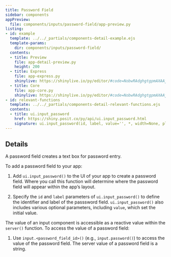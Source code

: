 ```yaml
---
title: Password Field
sidebar: components
appPreview:
  file: components/inputs/password-field/app-preview.py
listing:
- id: example
  template: ../../_partials/components-detail-example.ejs
  template-params:
    dir: components/inputs/password-field/
  contents:
  - title: Preview
    file: app-detail-preview.py
    height: 200
  - title: Express
    file: app-express.py
    shinylive: https://shinylive.io/py/editor/#code=NobwRAdghgtgpmAXAAjFADugdOgnmAGlQGMB7CAFzkqVQDMAnUmZAZwAsBLCXZTmdKQYVkDagBM4DADoRGzNlx5Y4AD3RjWrPgKEju6AK4UihzrIsQzWA8YD66KFoDuQ8QAppYRy7deiXgAKTqyuDOL+yF4wuD6hbgCMXgCUyMgAxMgAPFmWsgACYhCSDFhUqhSyknTIAG5QADaGcO7JiLJpaWIUhgwQfBBGFDghYR7JsoSoFLEIKGDlFGAAvgC6QA
  - title: Core
    file: app-core.py
    shinylive: https://shinylive.io/py/editor/#code=NobwRAdghgtgpmAXAAjFADugdOgnmAGlQGMB7CAFzkqVQDMAnUmZAZwAsBLCXZTmdKQYVkAQUxEG1ACZwGRAK6cAOhFUZ0AfSXIAvMiU4oAczia6AGyXSAFKuQODnLN3QKKm9FFasA7kNtlMC8ffwZpIKIggAVvPwDI5CCYXBD48IBGIIBKImQAYmQAHiL7R0NSdzcPKgAPDwA3OQAjKAp+OzAGqCs4HIJVbNVhiFk6NjkmhhtXdyJKimqiVjgfTnJsxDKHAAEpUbksOopt5DHkbt6bTdPHZCkKBQYIPghqo1CA65H1TD0xTA2DTaTjLSZyIYQQioCipBAoMDHMAAXwAukA
- id: relevant-functions
  template: ../../_partials/components-detail-relevant-functions.ejs
  contents:
  - title: ui.input_password
    href: https://shiny.posit.co/py/api/ui.input_password.html
    signature: ui.input_password(id, label, value='', *, width=None, placeholder=None)
---
```


:::{#example}
:::

:::{#relevant-functions}
:::

## Details

A password field creates a text box for password entry.

To add a password field to your app:

  1. Add `ui.input_password()` to the UI of your app to create a password field. Where you call this function will determine where the password field will appear within the app's layout.

  2. Specify the `id` and `label` parameters of `ui.input_password()` to define the identifier and label of the passsword field. `ui.input_password()` also includes various optional parameters, including `value`, which set the initial value.

The value of an input component is accessible as a reactive value within the `server()` function. To access the value of a password field:

  1. Use `input.<password_field_id>()` (e.g., `input.password()`) to access the value of the password field. The server value of a password field is a string.
